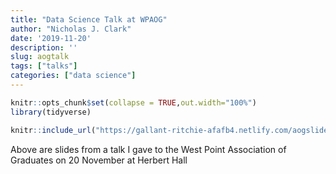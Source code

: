 ```yaml
---
title: "Data Science Talk at WPAOG"
author: "Nicholas J. Clark"
date: '2019-11-20'
description: ''
slug: aogtalk
tags: ["talks"]
categories: ["data science"]
---
```



```r
knitr::opts_chunk$set(collapse = TRUE,out.width="100%")
library(tidyverse)
```

```r
knitr::include_url("https://gallant-ritchie-afafb4.netlify.com/aogslides/Presentation.html", height = "600px")
```

Above are slides from a talk I gave to the West Point Association of Graduates on 20 November at Herbert Hall